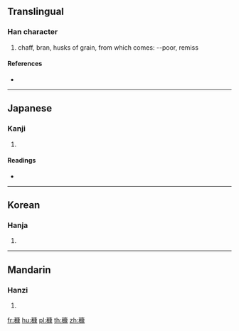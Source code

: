 {{character info/new}}
{{also|糠}}
==Translingual==

===Han character===
{{Han char|rn=115|rad=禾|as=11|sn=16|four=|canj=HDILE}}

# chaff, bran, husks of grain, from which comes: --poor, remiss

====References====
* {{Han ref|kx=0859.020|dkj=25250|dj=1284.220|hdz=42630.030|uh=7A45|ud=31301}}

----

==Japanese==

===Kanji===
{{ja-kanji|grade=|rs=禾11}}

# {{defn|lang=ja|sort=禾11}}

====Readings====
* {{ja-readings|on=[[こう]] (kō)|kun=[[ぬか]] (nuka), [[むなしい]] (munashii)|nanori=}}

----

==Korean==

===Hanja===
{{ko-hanja|hangeul=강|eumhun=|rv=gang|mr=kang|y=kang}}

# {{defn|lang=ko|sort=禾11}}

----

==Mandarin==

===Hanzi===
{{cmn-hanzi|pin=[[kāng]] ([[kang1]])|wg=k'ang<sup>1</sup>}}

# {{defn|lang=cmn|sort=禾11}}

[[fr:穅]]
[[hu:穅]]
[[pl:穅]]
[[th:穅]]
[[zh:穅]]
